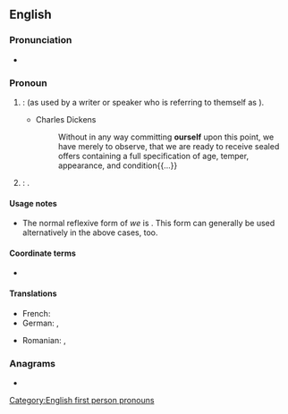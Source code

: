 ==English==

===Pronunciation===
* {{audio|en|en-us-ourself.ogg|Audio (US)}}

===Pronoun===
{{en-pron}}

# {{ngd|The [[reflexive]] of the [[editorial we|editorial]] or [[royal we]]}}: {{l|en|myself}} (as used by a writer or speaker who is referring to themself as {{m|en|we}}).
#: {{ux|en|In the present study, we will limit '''ourself''' to the simplest of cases.}}
#* Charles Dickens
#*: Without in any way committing '''ourself''' upon this point, we have merely to observe, that we are ready to receive sealed offers containing a full specification of age, temper, appearance, and condition{{...}}
# {{ngd|The reflexive of the [[generic we]]}}: {{l|en|oneself}}.
#: {{ux|en|We should love our neighbor as '''ourself'''.}}

====Usage notes====
* The normal reflexive form of ''we'' is {{m|en|ourselves}}. This form can generally be used alternatively in the above cases, too.

====Coordinate terms====
* {{l|en|ourselves}} {{q|plural}}

====Translations====
{{trans-top|reflexive of editorial or royal we}}
* French: {{t+|fr|nous-même}}
* German: {{t+|de|uns}} {{q|editorial}}, {{t|de|Uns}} {{q|royal}}
{{trans-mid}}
* Romanian: {{t|ro|înșine|m}}, {{t|ro|însene|f}}
{{trans-bottom}}

===Anagrams===
* {{anagrams|en|a=eflorsu|foulers|refouls}}

[[Category:English first person pronouns]]